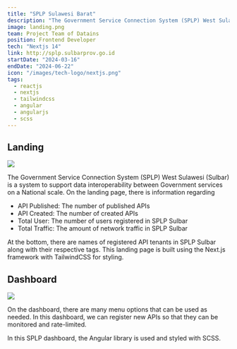 ```yaml
---
title: "SPLP Sulawesi Barat"
description: "The Government Service Connection System (SPLP) West Sulawesi (Sulbar) is a system to support data interoperability between Government services on a National scale"
image: landing.png
team: Project Team of Datains
position: Frontend Developer
tech: "Nextjs 14"
link: http://splp.sulbarprov.go.id
startDate: "2024-03-16"
endDate: "2024-06-22"
icon: "/images/tech-logo/nextjs.png"
tags:
  - reactjs
  - nextjs
  - tailwindcss
  - angular
  - angularjs
  - scss
---
```


## Landing

<Image
  src="landing.png"
  full
  caption="Landing page SPLP Sulbar"
/>

The Government Service Connection System (SPLP) West Sulawesi (Sulbar) is a system to support data interoperability between Government services on a National scale. On the landing page, there is information regarding

- API Published: The number of published APIs
- API Created: The number of created APIs
- Total User: The number of users registered in SPLP Sulbar
- Total Traffic: The amount of network traffic in SPLP Sulbar

At the bottom, there are names of registered API tenants in SPLP Sulbar along with their respective tags. This landing page is built using the Next.js framework with TailwindCSS for styling.

## Dashboard

<Image
  src="dashboard.png"
  full
  caption="Dashboard SPLP Sulbar "
/>

On the dashboard, there are many menu options that can be used as needed. In this dashboard, we can register new APIs so that they can be monitored and rate-limited.

In this SPLP dashboard, the Angular library is used and styled with SCSS.
